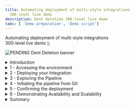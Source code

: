 ```yaml
---
title: Automating deployment of multi-style integrations
  300-level live demo
description: Dent deletion 300-level live demo
tabs: [ 'Demo preparation', 'Demo script']
---
```


  <span>
      Automating deployment of multi-style integrations <br/> 300-level live demo
  </span> );

![PENDING Dent Deletion banner](./images/Predictive-Decisioning-300-Script-GitHub-banner-12-15-21.jpg)

<span id="top"></span>

<details>

<summary>Introduction</summary>

<br/>

We’re going to demonstrate how to automate deployment of a complex integration solution using a pipeline. This enables faster, more frequent delivery of changes into production and improves deployment confidence. We’re also going to show how container-based platforms enable operational consistency and automation (across those capabilities), simplifying administration of an environment.

<br/>

Our scenario features an insurance broker gathering insurance quotes from multiple companies and providing an aggregated list to customers via an API. This involves multiple integration styles, including application integration, API management, and messaging. Our goal is automated deployment and operations for the process.

<br/>

Let's begin with a simple deployment of a single integration that retrieves a quote from an insurer. We’re going to deploy this integration using cloud native techniques on containers. You will see that you don’t need to know anything about containers, Kubernetes or OpenShift (Red Hat’s Kubernetes platform) to deploy a simple integration.  

<br/>

Later, we will explore a more complex solution, with multiple integration abilities that we want to deploy together - including integration flows, queues, and managed APIs.

<br/>

**[Go to top](#top)**

</details>

<details>

<summary>1 - Accessing the environment</summary>

<br/>

| **1.1** | **Log into Cloud Pak for Integration** |
| :--- | :--- |
| **Narration** | Let’s see IBM Cloud Pak for Integration in action. |
| **Action** &nbsp; 1.1.1 | Open Cloud Pak for Integration and click **IBM provided credentials (admin only)**. <br/><br/><img src="https://raw.githubusercontent.com/ibm-garage-tsa/platinum-demos/master/src/pages/300-integration-dent-deletion/images/dent-deletion-1-1-1.png" width="800" /> |
| **Narration** | First we will log in to a cloud version on IBM Cloud. |
| **Action** &nbsp; 1.1.2 | Log in with your **admin username** and **password**.  <br/><br/><img src="https://raw.githubusercontent.com/ibm-garage-tsa/platinum-demos/master/src/pages/300-integration-dent-deletion/images/dent-deletion-1-1-2.png" width="800" /> |

| **1.2** | **View the Cloud Pak for Integration home screen** |
| :--- | :--- |
| **Narration** | This is the IBM Cloud Pak for Integration home screen, which shows all the capabilities of the pak in one place. Specialized integration capabilities for API management, application integration, messaging, and more, are built on top of powerful automation services. Let’s see the integration capabilities available. |
| **Action** &nbsp; 1.2.1 | From the **Home Page**, click **Integration instances** (if necessary close the tour dialog).<br/>If you don't see the Integration instances tile, open the top left menu and select **Administration** and then **Integration instances**. <br/><br/><img src="https://raw.githubusercontent.com/ibm-garage-tsa/platinum-demos/master/src/pages/300-integration-dent-deletion/images/dent-deletion-1-2-1.png" width="800" /> |

| **1.3** | **View the Cloud Pak for Integration home screen (same as step 1.2)** |
| :--- | :--- |
| **Narration** | You are able to access all the integration capabilities your team needs through a single interface, including API management, application integration, enterprise messaging, events, and high-speed transfer. To automate customer interactions in this demo, we will use App Connect for application integration, API Connect for API management, and the Message Queue for Enterprise Messaging.<br/><br/>Let’s open our App Connect Dashboard. |
| **Action** &nbsp; 1.3.1 | Show the **Integration instances** page, then click the **Integration dashboard** (ace-dashboard-demo). <br/><br/><img src="https://raw.githubusercontent.com/ibm-garage-tsa/platinum-demos/master/src/pages/300-integration-dent-deletion/images/dent-deletion-1-3-1.png" width="800" /><br/> |

**[Go to top](#top)**

</details>

<details>

<summary>2 - Deploying your Integration </summary>

<br/>

| **2.1** | **Create an Integration Server** |
| :--- | :--- |
| **Narration** | We’ll create an integration server for our new integration deployment. Each integration server is deployed in a separate container. |
| **Action** &nbsp; 2.1.1 | Click **Create a server**. <br/><br/><img src="https://raw.githubusercontent.com/ibm-garage-tsa/platinum-demos/master/src/pages/300-integration-dent-deletion/images/dent-deletion-2-1-1.png" width="800" /> |

| **2.2** | **Import the BAR file** |
| :--- | :--- |
| **Narration** | In this example, we're going to deploy an integration that we've already created in the App Connect toolkit. We simply drag and drop it into the console straight from the file system. If we’ve loaded the bar file before, it will be available from an internal asset repository. |
| **Action** &nbsp; 2.2.1 | Select **Quick start toolkit integration** (1). Click **Next** (2). <br/><br/><img src="https://raw.githubusercontent.com/ibm-garage-tsa/platinum-demos/master/src/pages/300-integration-dent-deletion/images/dent-deletion-2-2-1.png" width="800" /> |
| **Action** &nbsp; 2.2.2 | Upload the **HTTPEchoApp.bar** BAR file (1) that you downloaded during demo preparation. Click **Next** (2). <br/><br/><img src="https://raw.githubusercontent.com/ibm-garage-tsa/platinum-demos/master/src/pages/300-integration-dent-deletion/images/dent-deletion-2-2-2.png" width="800" /> |

| **2.3** | **Configure your integration server** |
| :--- | :--- |
| **Narration** | We are then asked if we would like to apply any specific configuration information to this particular deployment, such as user credentials or certificates that are required to integrate to a particular backend system. In our case, this might include credentials to the downstream insurance quotation engine. These are held within Kubernetes in standard mechanisms known as ConfigMaps and Secrets, with visibilility limited to those with correct permissions to view, upload and change credentials. This is particularly important in integration scenarios - such as our insurance brokerage example - which have credentials enabling access to multiple third-party insurers. Those systems may provide access to sensitive personal data. As an exmaple, the insurers may be charging the broker for access to their API, or conversely, providing commission on quotes that are followed up. Misuse of the credentials could have all manner of undesired effects. |
| **Action** &nbsp; 2.3.1 | Click **Next**.<br/><br/><img src="https://raw.githubusercontent.com/ibm-garage-tsa/platinum-demos/master/src/pages/300-integration-dent-deletion/images/dent-deletion-2-3-1.png" width="800" /> |
| **Narration** | We need to fill in a form to populate a file that will be used during deployment. The file has the details about how your integration will be deployed and operated. We can decide things such as the version of the runtime that we want the integration to run against, and that is specific to this particular integration. Another integration might be running against a different version that it was tested against. <br/><br/>This is also where we decide how many replicas of the integration container we want. In a traditional installation, all integrations would inherit the same characteristics of the high availability pair of the centralised servers. In our scenario, our customers might be particularly sensitive to outages, so we might decide to minimize the availabiltiy impact of any runtime failures by increasing the number of container replicas to "3", or "5, or "7".<br/><br/>We can also change the amount of memory assigned to the container if we knew the data model for the insurance quotation was particularly large and therefore memory intensive. |
| **Action** &nbsp; 2.3.2 | Name the integration server **simple-echo-app** (1). Change the **Replicas** number to **3** (2). Open the **YAML editor** (3).<br/><br/><img src="https://raw.githubusercontent.com/ibm-garage-tsa/platinum-demos/master/src/pages/300-integration-dent-deletion/images/dent-deletion-2-3-2.png" width="800" /> |
| **Narration** | This form is just a graphical way of editing the yaml formatted deployment properties file. You can see it's doing nothing more than updating that text file, and we can see our number of replicas has been set to "3". This file is known as the “custom resource definition” for the integration. This is the file that you would use to instantiate this integration using command line tools, or by calling one of the OpenShift APIs, or from a pipeline - as we will do later in this demonstration. |
| **Action** &nbsp; 2.3.3 | Open the **Common settings** tab. <br/><br/><img src="https://raw.githubusercontent.com/ibm-garage-tsa/platinum-demos/master/src/pages/300-integration-dent-deletion/images/dent-deletion-2-3-3.png" width="800" /> |

| **2.4** | **Explore server creation** |
| :--- | :--- |
| **Narration** | Let's go ahead and create that server. |
| **Action** &nbsp; 2.4.1 | Click **Create**. <br/><br/><img src="https://raw.githubusercontent.com/ibm-garage-tsa/platinum-demos/master/src/pages/300-integration-dent-deletion/images/dent-deletion-2-4-1.png" width="800" /> |
| **Narration** | We can see a new server appear, but it hasn't “started” yet. Behind the scenes, Kubernetes has received all the instructions it needs to start up – what image to download, how much CPU and memory to provide to it, and other parameters. It’s also been asked to create three replicas of the server and load balance between them. |
| **Action** &nbsp; 2.4.2 | Explore the server creation dashboard. <br/><br/><img src="https://raw.githubusercontent.com/ibm-garage-tsa/platinum-demos/master/src/pages/300-integration-dent-deletion/images/dent-deletion-2-4-2.png" width="800" /> |
| **Narration** | While we don’t need to know about OpenShift to do this deployment, it might be instructive to take a quick look at what Kubernetes is doing on our behalf based on our instructions. There is a set of three pods starting up, which houses the containers that integrate with our insurer. Those could have been created from a normal Kubernetes command line, using the same custom resource definition file, or (as we’ll see later), by a pipeline that calls the Kubernetes APIs. You can imagine just how easy it is to transition from a manual deployment via this user interface, to creating a scripted, automated deployment. |
| **Action** &nbsp; 2.4.3 | Open the Openshift Web Console (check here how to open it). On the left menu, select **Workloads**, then **Pods** (1). Select **cp4i** project (2). Show the simple-echo-app pods creation (3). <br/><br/><img src="https://raw.githubusercontent.com/ibm-garage-tsa/platinum-demos/master/src/pages/300-integration-dent-deletion/images/dent-deletion-2-4-3.png" width="800" /> |
| **Narration** | The App Connect Dashboard displays the integration up and running with three replicas. Kubernetes manages high availability implicitly and will ensure there are always three. If one of the replicas fails, Kubernetes will reinstate a new one in its place. |
| **Action** &nbsp; 2.4.4 | Return to the App Connect Dashboard page. Click **simple-echo-app server**. <br/><br/><img src="https://raw.githubusercontent.com/ibm-garage-tsa/platinum-demos/master/src/pages/300-integration-dent-deletion/images/dent-deletion-2-4-4.png" width="800" /> |
| **Action** &nbsp; 2.4.5 | Open the **HTTPEcho** application. <br/><br/><img src="https://raw.githubusercontent.com/ibm-garage-tsa/platinum-demos/master/src/pages/300-integration-dent-deletion/images/dent-deletion-2-4-5.png" width="800" /> |
| **Action** &nbsp; 2.4.6 | Open the **Echo** message flow. <br/><br/><img src="https://raw.githubusercontent.com/ibm-garage-tsa/platinum-demos/master/src/pages/300-integration-dent-deletion/images/dent-deletion-2-4-6.png" width="800" /> |
| **Action** &nbsp; 2.4.7 | Explore the **Echo properties** page. <br/><br/><img src="https://raw.githubusercontent.com/ibm-garage-tsa/platinum-demos/master/src/pages/300-integration-dent-deletion/images/dent-deletion-2-4-7.png" width="800" /> |

<br/>

**[Go to top](#top)**

</details>

<details>




<summary>3 - Exploring the Pipeline </summary>

<br/>

| **3.1** | **Create the Pipeline** |
| :--- | :--- |
| **Narration** | Next, we will automate deployment of a complex integration solution via a pipeline. This scenario involves various integration capabilities such as integration flows, queues, and managed APIs. As we automate deployment, we’ll add some realistic additional steps to the pipeline such as performing tests in an initial environment before deploying to a second environment.<br/><br/>Now the insurance broker that wants to get quotations from three different companies. As we walk through the insurance broker’s requirements we will see how each of the different integration components comes into play.<br/><br/>- Each of those companies has their own unique way of exposing their quotation system, and so clearly we have build integration flows in App Connect order to help us request those quotes and pull back the answers in a form we can use.<br/><br/>- They want to be able to make the results of this integration available over an API so that their partners can build this into their systems. If they can expose those APIs through an API management system, then it will be easier for partners to onboard themselves to use the APIs. And of course, it will make it easier to potentially monetize those APIs.<br/><br/>- The API needs to be responsive, it needs to respond with as many quotations as possible, as quickly as possible so that the partners get a good service, or they’ll turn to another insurance broker. So they're going to have to make all the requests to all of the different downstream companies at the same time in parallel and get the responses back and merge. Using IBM MQ queues to fan out those three pieces of work is a nice easy way to create that parallelism, and it leads to some possible further optimizations later down the line. <br/><br/>- They want to be able to scale all of these integrations and queuing capabilities independently, but they need to be able to deploy it as a single solution. This suggests they will definitely benefit from deploying in a fine-grained way using containers, so they can update and scale things independently. But it also means that they're going to want to be able to deploy the complete solution in one go in a consistent way through one CICD pipeline. <br/><br/>Even with this relatively simple problem, we've made a case for a fairly complex integration solution involving multiple styles of integration, that requires deployment via a CICD pipeline. <br/><br/>We're going to use the Kubernetes native Tekton pipeline capability that comes as part of OpenShift to deploy our whole insurance integration solution. Here on my machine I forked and cloned a github project with the pipeline. Let's execute a script to create the pipeline in my Openshift environment. |
| **Action** &nbsp; 3.1.1 | Open a Terminal Window and go to the cp4i-deployment-samples folder cloned in the demo preparation section. <br/><br/><img src="https://raw.githubusercontent.com/ibm-garage-tsa/platinum-demos/master/src/pages/300-integration-dent-deletion/images/dent-deletion-3-1-1.png" width="800" /> |
| **Action** &nbsp; 3.1.2 | Go to the **DrivewayDentDeletion/Operators** folder (**cd DrivewayDentDeletion/Operators/**). <br/><br/><img src="https://raw.githubusercontent.com/ibm-garage-tsa/platinum-demos/master/src/pages/300-integration-dent-deletion/images/dent-deletion-3-1-2.png" width="800" /> |
| **Action** &nbsp; 3.1.3 | Execute the cicd-apply-test-apic-pipeline.sh.<br/> <br/><InlineNotification><strong>NOTE</strong>: Before you execute the script below, please guarantee that you are already logged in your Openshift environment using OC command line tool. Check how to do it here.</InlineNotification> <br/><br/><img src="https://raw.githubusercontent.com/ibm-garage-tsa/platinum-demos/master/src/pages/300-integration-dent-deletion/images/dent-deletion-3-1-3.png" width="800" /> |
| **Action** &nbsp; 3.1.4 | As part of the result script, you should see the webhook URL. Copied it. You will use it in next step. <br/><br/><img src="https://raw.githubusercontent.com/ibm-garage-tsa/platinum-demos/master/src/pages/300-integration-dent-deletion/images/dent-deletion-3-1-4.png" width="800" /> |

| **3.2** | **Explore the Pipeline** |
| :--- | :--- |
| **Narration** | Now, let's open the OpenShift Console to check the Pipeline that  we created in the cp4i project. |
| **Action** &nbsp; 3.2.1 | Back to Openshift Web Console, open **Pipelines**, then **Pipelines**. <br/><br/><img src="https://raw.githubusercontent.com/ibm-garage-tsa/platinum-demos/master/src/pages/300-integration-dent-deletion/images/dent-deletion-3-2-1.png" width="800" /> |
| **Action** &nbsp; 3.2.2 | Filter by **cp4i project**. <br/><br/><img src="https://raw.githubusercontent.com/ibm-garage-tsa/platinum-demos/master/src/pages/300-integration-dent-deletion/images/dent-deletion-3-2-3.png" width="800" /> |
| **Action** &nbsp; 3.2.3 | Open **test-apic-pipeline**. <br/><br/><img src="https://raw.githubusercontent.com/ibm-garage-tsa/platinum-demos/master/src/pages/300-integration-dent-deletion/images/dent-deletion-3-2-3.png" width="800" /> |
| **Narration** | As you can see, we specified a pipeline with multiple tasks that builds multiple integration images, a queue manager, and also configures some API exposure. It then deploys them to a test environment, performs some tests, and on successful completion of those, then goes on to deploy them into the main environment. |
| **Action** &nbsp; 3.2.4 | Explore **test-apic-pipeline**. <br/><br/><img src="https://raw.githubusercontent.com/ibm-garage-tsa/platinum-demos/master/src/pages/300-integration-dent-deletion/images/dent-deletion-3-2-4.png" width="800" /> |


<br/>

**[Go to top](#top)**

</details>

<details>

<summary>4 - Initiating the pipeline from Git </summary>

<br/>

| **4.1** | **Configure the Webhook** |
| :--- | :--- |
| **Narration** | To make it a bit more realistic, source code is stored in a source code repository – in this case Git. We're going to set up a web hook on Git which will trigger our Tekton pipeline whenever we make a commit to the code. <br/><br/>Note that it is not just the integration code that could trigger a build. It could also be a change to an MQ Configuration, or a change to the definition of an API.<br/><br/>Furthermore, there are other things that we could, indeed should, store in Git. The custom resource definitions define the environment, so on some level they are “infrastructure as code”. A change to those could trigger a pipeline too. This is the starting point for what is called GitOps, where operators never actually connect directly to the platform, but instead make configuration changes in the implicitly audited source code repository, following the exact same process as developers.<br/><br/>Our insurance broker now has even greater confidence in the consistency of what is in production as the code repository contains absolutely everything required to re-create it. If something happens in production, they need only look at the code repository to understand exactly what changes were recently made, whether infrastructure of integration code. They could also easily build an exact replica of the whole solution to safely diagnose the problem. Perhaps one of the most attractive features of this approach is that they have a complete configuration should they ever need to roll back to a previous version. Imagine how much more comfortable you would be deploying a new business feature, if you knew you could get back to your previous state, rapidly, and with precision.<br/><br/>Here in the Webhook page, we just need to input our webhook URL and define the content type as JSON.  Great, our webhook is ready. It will "fire" immediately we create it. |
| **Action** &nbsp; 4.1.1 | Open the github project you forked during Demo preparation and click **Settings**.<br/><br/><img src="https://raw.githubusercontent.com/ibm-garage-tsa/platinum-demos/master/src/pages/300-integration-dent-deletion/images/dent-deletion-4-1-1.png" width="800" /> |
| **Action** &nbsp; 4.1.2 | Click **Webhooks**. <br/><br/><img src="https://raw.githubusercontent.com/ibm-garage-tsa/platinum-demos/master/src/pages/300-integration-dent-deletion/images/dent-deletion-4-1-2.png" width="800" /> |
| **Action** &nbsp; 4.1.3 | Click **Add Webhook**. <br/><br/><img src="https://raw.githubusercontent.com/ibm-garage-tsa/platinum-demos/master/src/pages/300-integration-dent-deletion/images/dent-deletion-4-1-3.png" width="800" /> |
| **Action** &nbsp; 4.1.4 | In the Payload URL, paste the **webhook address** (1). Change the content type to **application/json** (2). Click **Add webhook** (3).<br/><br/><img src="https://raw.githubusercontent.com/ibm-garage-tsa/platinum-demos/master/src/pages/300-integration-dent-deletion/images/dent-deletion-4-1-4.png" width="800" /> |

| **4.2** | **Check the Pipeline Run** |
| :--- | :--- |
| **Narration** | Let's check our pipeline. Tekton is not only well suited to deploying cloud native solutions, it is itself a cloud native application. It runs on the Kubernetes platform in containers, and directly leverages the rapid deployment and scalability of containers to run pipelines. |
| **Action** &nbsp; 4.2.1 | Back to OpenShift Web console, click  **Pipelines**, then the **Pipeline Runs** tab. <br/><br/><img src="https://raw.githubusercontent.com/ibm-garage-tsa/platinum-demos/master/src/pages/300-integration-dent-deletion/images/dent-deletion-4-2-1.png" width="800" /> |
| **Narration** | We can see our pipeline has been started, and we have a high-level view of its progress. |
| **Action** &nbsp; 4.2.2 | Open the pipeline diagram. <br/><br/><img src="https://raw.githubusercontent.com/ibm-garage-tsa/platinum-demos/master/src/pages/300-integration-dent-deletion/images/dent-deletion-4-2-2.png" width="800" /> |
| **Narration** |You can see there's a nice diagrammatical representation of the pipeline doing its work all the way through to the testing piece in the middle. <br/><br/>The pipeline diagram shows our progress through the build, test, and then deployment to two different environments. We can see it has been initiated, and the builds of the various images are taking place. |
| **Action** &nbsp; 4.2.3 | Explore the pipeline diagram page. <br/><br/><img src="https://raw.githubusercontent.com/ibm-garage-tsa/platinum-demos/master/src/pages/300-integration-dent-deletion/images/dent-deletion-4-2-3.png" width="800" /> |

<br/>

**[Go to top](#top)**

</details>

<details>

<summary>5 - Confirming the deployment </summary>

<br/>

| **5.1** | **Check the App Connect deployment** |
| :--- | :--- |
| **Narration** | Kubernetes is building a brand new topology unique to this integration solution on the fly, with queues, integrations and managed APIs, and ensuring that they are all able to connect to one another. Furthermore, it is then creating replicas for availability and performance, and implementing the load balancing across them.<br/><br/>For our insurance broker this means that this integration solution is completely independent of all their other integrations. They can re-build the whole thing at will, scale it up or down, refresh the underlying runtimes with new fix paks with no fear that they might disrupt some other part of their business.<br/><br/>Recall that part of the pipeline introduced a set of tests that had to be passed before the solution could be deployed to a second environment. Let’s consider what those tests might be doing.<br/><br/>For our integration brokerage scenario, we can imagine just how complex the testing could be. We might be setting up stubs to make calls against in the background. We might be bringing performance test capabilities to push load into the system. Then we need to tear all of that down before we then go onto the next step of finally evaluating the test results and then deciding whether to push into the target environment. This is one of the real beauties of the elastic nature of container environments. Test environments can be created on demand, and torn down once their purpose has expired.<br/><br/>After only a short while we will see that the integration servers for our solutions are started, but what about the rest of our insurance integration solution. |
| **Action** &nbsp; 5.1.1 | Open the App Connect Dashboard Server page. <br/><br/><img src="https://raw.githubusercontent.com/ibm-garage-tsa/platinum-demos/master/src/pages/300-integration-dent-deletion/images/dent-deletion-5-1-1.png" width="800" /> |
| **Action** &nbsp; 5.1.2 | Show the **ddd-dev-ace servers**. If you don't see them, refresh the page.<br/><br/><img src="https://raw.githubusercontent.com/ibm-garage-tsa/platinum-demos/master/src/pages/300-integration-dent-deletion/images/dent-deletion-5-1-2.png" width="800" /> |

| **5.2** | **Check the queue deployment in MQ explorer** |
| :--- | :--- |
| **Narration** | Navigating to the messaging capability, we can see that new queue managers have been created with the appropriate queues. These will allow the aggregating integration to initiate all the quotation requests to the insurers in parallel. |
| **Action** &nbsp; 5.2.1 | Open **Menu** (1). Select **Run** (2), then **Messaging** (3). <br/><br/><img src="https://raw.githubusercontent.com/ibm-garage-tsa/platinum-demos/master/src/pages/300-integration-dent-deletion/images/dent-deletion-5-2-1.png" width="800" /> |
| **Action** &nbsp; 5.2.2 | Show the **mq-dd-qm-dev** server. <br/><br/><img src="https://raw.githubusercontent.com/ibm-garage-tsa/platinum-demos/master/src/pages/300-integration-dent-deletion/images/dent-deletion-5-2-2.png" width="800" /> |

| **5.3** | **Check the API deployment** |
| :--- | :--- |
| **Narration** | Navigating to API management Portal, we can see the APIs have been deployed into the appropriate Products.<br/><br/>Potential partners who want to use the insurance brokers new aggregation API will be able to come to the portal and self-subscribe to use it.<br/><br/>It’s worth noting that as we navigated between different underling components we remained in the same user interface, logged in as the same user, and we saw a consistent look and feel to the way each of the components was administered. Furthermore, the navigation and administration capabilities are all governable by a common role based access control mechanism inherited from the underlying OpenShift platform. |
| **Action** &nbsp; 5.3.1 | Open **Menu** (1). Click **Run** (2), then **API** (3). <br/><br/><img src="https://raw.githubusercontent.com/ibm-garage-tsa/platinum-demos/master/src/pages/300-integration-dent-deletion/images/dent-deletion-5-3-1.png" width="800" /> |
| **Action** &nbsp; 5.3.2 | Select **Common Services User Registry**.<br/><br/><img src="https://raw.githubusercontent.com/ibm-garage-tsa/platinum-demos/master/src/pages/300-integration-dent-deletion/images/dent-deletion-5-3-2.png" width="800" /> |
| **Action** &nbsp; 5.3.3 | Check that you are using **main-demo** organization (1). If not, click **Organization** combobox and select the other organization available (2).<br/><br/><img src="https://raw.githubusercontent.com/ibm-garage-tsa/platinum-demos/master/src/pages/300-integration-dent-deletion/images/dent-deletion-5-3-3.png" width="800" /> |
| **Action** &nbsp; 5.3.4 | Click **Develop APIs and products**.<br/><br/><img src="https://raw.githubusercontent.com/ibm-garage-tsa/platinum-demos/master/src/pages/300-integration-dent-deletion/images/dent-deletion-5-3-4.png" width="800" /> |

<br/>

**[Go to top](#top)**

</details>

<details>

<summary>6 - Demonstrating Availability and Scalability </summary>

<br/>

| **6.1** | **Scale up the replicas** |
| :--- | :--- |
| **Narration** | Let’s imagine that our new insurance brokerage API is much more popular than we expected. We might want to scale up the number of replicas of the integration server to handle the load.<br/><br/>For simplicity in this example, we will edit the custom resource definition directly through the UI so we can quickly see the scaling taking place. However, note that in a real scenario we would probably now do this in the source code repository and let the GitOps pipeline bring the change into production.<br/><br/>We will change the number of replicas, and say move it from three to four. That provides a "future state” requirements and the underlying Kubernetes infrastructure will now do all the operational work needed to get it to that new state. No infrastructure expansion project, no manual infrastructure changes, just a change of a number in a file. |
| **Action** &nbsp; 6.1.1 | Open **Menu** (1) and select **Run** (2) > **Integration** (3). <br/><br/><img src="https://raw.githubusercontent.com/ibm-garage-tsa/platinum-demos/master/src/pages/300-integration-dent-deletion/images/dent-deletion-6-1-1.png" width="800" /> |
| **Action** &nbsp; 6.1.2 | Open **Servers**. <br/><br/><img src="https://raw.githubusercontent.com/ibm-garage-tsa/platinum-demos/master/src/pages/300-integration-dent-deletion/images/dent-deletion-6-1-2.png" width="800" /> |
| **Action** &nbsp; 6.1.3 | Click the **ddd-dev-ace-api** (1) context menu and select **Edit** (2).  <br/><br/><img src="https://raw.githubusercontent.com/ibm-garage-tsa/platinum-demos/master/src/pages/300-integration-dent-deletion/images/dent-deletion-6-1-3.png" width="800" /> |
| **Action** &nbsp; 6.1.4 | Type **4** in the **Replicas** field (1). Click **Update** (2). <br/><br/><img src="https://raw.githubusercontent.com/ibm-garage-tsa/platinum-demos/master/src/pages/300-integration-dent-deletion/images/dent-deletion-6-1-4.png" width="800" /> |
| **Action** &nbsp; 6.1.5 | Ono the OpenShift Web Console page, open the **Workloads > Pods** page (1), filter by **cp4i** project (2) and show the four pods of the ddd-dev-ace-api (3). <br/><br/><img src="https://raw.githubusercontent.com/ibm-garage-tsa/platinum-demos/master/src/pages/300-integration-dent-deletion/images/dent-deletion-6-1-5.png" width="800" /> |

| **6.2** | **Show high availability** |
| :--- | :--- |
| **Narration** | Finally, we're going to emulate a failure by deleting one of the pods that looks after the integration containers and watching it come back up again. We will see Kubernetes and OpenShift doing its job, making sure that that state that we've requested matches with what is actually deployed and running. That promise of operational reliability is not something you have to build in, it is just fundamental to the way that Kubernetes works. | 
| **Action** &nbsp; 6.2.1 | On Openshift Web Console Pods page, click the context menu of a ddd-dev-ace-api pod and select **Delete Pod** (2).<br/><br/><img src="https://raw.githubusercontent.com/ibm-garage-tsa/platinum-demos/master/src/pages/300-integration-dent-deletion/images/dent-deletion-6-2-1.png" width="800" /> |
| **Action** &nbsp; 6.2.2 | Show the recreation of the pod.<br/><br/><img src="https://raw.githubusercontent.com/ibm-garage-tsa/platinum-demos/master/src/pages/300-integration-dent-deletion/images/dent-deletion-6-2-2.png" width="800" /> |

<br/>

**[Go to top](#top)**

</details>

<details>

<summary>Summary </summary>

<br/>

In this demonstration an insurance broker automated deployment and operations for an API  providing an aggregated list of insurance quotes to customers. The API worked with application integration, API management, messaging, and multiple integration styles. With Kubernetes handling much of the daily infrastructural and operational tasks, the broker was able to focus on defining and implimenting other value add-on features for customers.

<br/>

**[Go to top](#top)**

</details>
